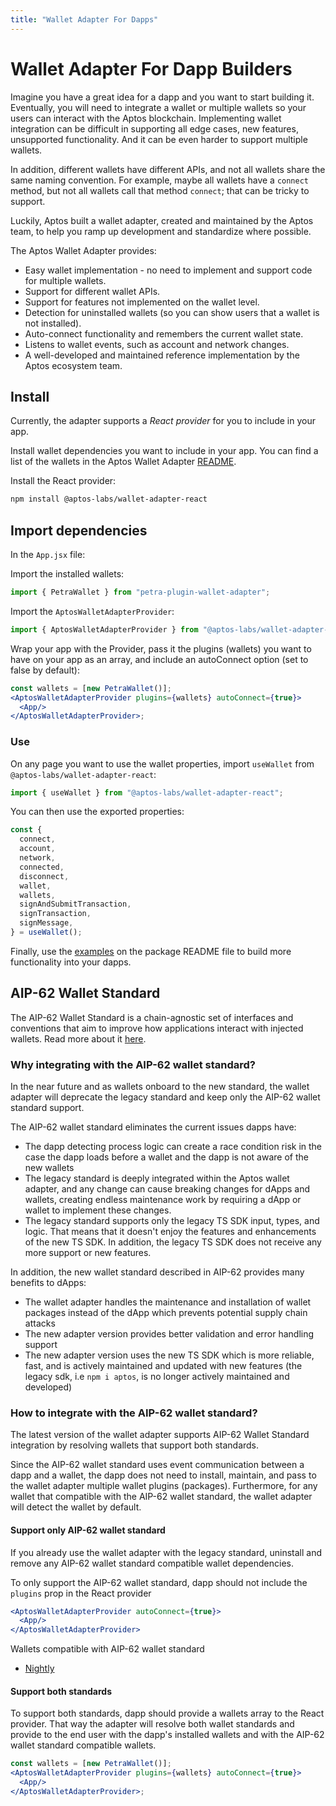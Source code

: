 ```yaml
---
title: "Wallet Adapter For Dapps"
---
```



# Wallet Adapter For Dapp Builders

Imagine you have a great idea for a dapp and you want to start building it.
Eventually, you will need to integrate a wallet or multiple wallets so your
users can interact with the Aptos blockchain. Implementing wallet integration
can be difficult in supporting all edge cases, new features, unsupported
functionality. And it can be even harder to support multiple wallets.

In addition, different wallets have different APIs, and not all wallets share
the same naming convention. For example, maybe all wallets have a `connect`
method, but not all wallets call that method `connect`; that can be tricky to
support.

Luckily, Aptos built a wallet adapter, created and maintained by the Aptos team,
to help you ramp up development and standardize where possible.

The Aptos Wallet Adapter provides:

- Easy wallet implementation - no need to implement and support code for
multiple wallets.
- Support for different wallet APIs.
- Support for features not implemented on the wallet level.
- Detection for uninstalled wallets (so you can show users that a wallet is not
installed).
- Auto-connect functionality and remembers the current wallet state.
- Listens to wallet events, such as account and network changes.
- A well-developed and maintained reference implementation by the Aptos
ecosystem team.

## Install

Currently, the adapter supports a _React provider_ for you to include in your
app.

Install wallet dependencies you want to include in your app. You can find a list
of the wallets in the Aptos Wallet
Adapter [README](https://github.com/aptos-labs/aptos-wallet-adapter#supported-wallet-packages).

Install the React provider:

```bash filename="Terminal"
npm install @aptos-labs/wallet-adapter-react
```

## Import dependencies

In the `App.jsx` file:

Import the installed wallets:

```jsx
import { PetraWallet } from "petra-plugin-wallet-adapter";
```

Import the `AptosWalletAdapterProvider`:

```jsx
import { AptosWalletAdapterProvider } from "@aptos-labs/wallet-adapter-react";
```

Wrap your app with the Provider, pass it the plugins (wallets) you want to have
on your app as an array, and include an autoConnect option (set to false by
default):

```jsx
const wallets = [new PetraWallet()];
<AptosWalletAdapterProvider plugins={wallets} autoConnect={true}>
  <App/>
</AptosWalletAdapterProvider>;
```

### Use

On any page you want to use the wallet properties, import `useWallet`
from `@aptos-labs/wallet-adapter-react`:

```jsx
import { useWallet } from "@aptos-labs/wallet-adapter-react";
```

You can then use the exported properties:

```jsx
const {
  connect,
  account,
  network,
  connected,
  disconnect,
  wallet,
  wallets,
  signAndSubmitTransaction,
  signTransaction,
  signMessage,
} = useWallet();
```

Finally, use
the [examples](https://github.com/aptos-labs/aptos-wallet-adapter/tree/main/packages/wallet-adapter-react#examples)
on the package README file to build more functionality into your dapps.

## AIP-62 Wallet Standard

The AIP-62 Wallet Standard is a chain-agnostic set of interfaces and conventions
that aim to improve how applications interact with injected wallets. Read more
about
it [here](https://github.com/aptos-foundation/AIPs/blob/main/aips/aip-62.md).

### Why integrating with the AIP-62 wallet standard?

<Callout type="info">
  In the near future and as wallets onboard to the new standard, the wallet
  adapter will deprecate the legacy standard and keep only the AIP-62 wallet
  standard support.
</Callout>

The AIP-62 wallet standard eliminates the current issues dapps have:

- The dapp detecting process logic can create a race condition risk in the case
the dapp loads before a wallet and the dapp is not aware of the new wallets
- The legacy standard is deeply integrated within the Aptos wallet adapter, and
any change can cause breaking changes for dApps and wallets, creating endless
maintenance work by requiring a dApp or wallet to implement these changes.
- The legacy standard supports only the legacy TS SDK input, types, and logic.
That means that it doesn't enjoy the features and enhancements of the new TS
SDK. In addition, the legacy TS SDK does not receive any more support or new
features.

In addition, the new wallet standard described in AIP-62 provides many benefits
to dApps:

- The wallet adapter handles the maintenance and installation of wallet packages
instead of the dApp which prevents potential supply chain attacks
- The new adapter version provides better validation and error handling support
- The new adapter version uses the new TS SDK which is more reliable, fast, and
is actively maintained and updated with new features (the legacy sdk,
i.e `npm i aptos`, is no longer actively maintained and developed)

### How to integrate with the AIP-62 wallet standard?

The latest version of the wallet adapter supports AIP-62 Wallet Standard
integration by resolving wallets that support both standards.

Since the AIP-62 wallet standard uses event communication between a dapp and a
wallet, the dapp does not need to install, maintain, and pass to the wallet
adapter multiple wallet plugins (packages). Furthermore, for any wallet that
compatible with the AIP-62 wallet standard, the wallet adapter will detect the
wallet by default.

#### Support only AIP-62 wallet standard

<Callout type="info">
  If you already use the wallet adapter with the legacy standard, uninstall and
  remove any AIP-62 wallet standard compatible wallet dependencies.
</Callout>

To only support the AIP-62 wallet standard, dapp should not include
the `plugins` prop in the React provider

```jsx
<AptosWalletAdapterProvider autoConnect={true}>
  <App/>
</AptosWalletAdapterProvider>
```

Wallets compatible with AIP-62 wallet standard

- [Nightly](https://chromewebstore.google.com/detail/nightly/fiikommddbeccaoicoejoniammnalkfa)

#### Support both standards

To support both standards, dapp should provide a wallets array to the React
provider. That way the adapter will resolve both wallet standards and provide to
the end user with the dapp's installed wallets and with the AIP-62 wallet
standard compatible wallets.

```jsx
const wallets = [new PetraWallet()];
<AptosWalletAdapterProvider plugins={wallets} autoConnect={true}>
  <App/>
</AptosWalletAdapterProvider>;
```
